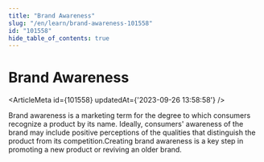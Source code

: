 ```yaml
---
title: "Brand Awareness"
slug: "/en/learn/brand-awareness-101558"
id: "101558"
hide_table_of_contents: true
---
```



# Brand Awareness

<ArticleMeta id={101558} updatedAt={'2023-09-26 13:58:58'} />
<div className='border-solid border-b border-t-0 my-4 border-[var(--ifm-color-gray-300)]' />

Brand awareness is a marketing term for the degree to which consumers recognize a product by its name. Ideally, consumers' awareness of the brand may include positive perceptions of the qualities that distinguish the product from its competition.Creating brand awareness is a key step in promoting a new product or reviving an older brand.

